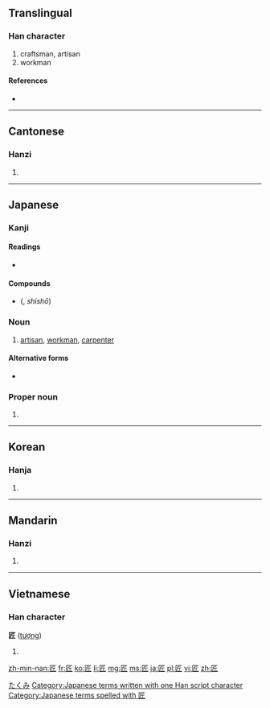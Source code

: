 ==Translingual==

===Han character===
{{Han char|rn=22|rad=匚|as=04|sn=6|four=7171<sub>2</sub>|canj=尸竹一中 (SHML)}}

# craftsman, artisan
# workman

====References====
* {{Han ref|kx=0153.220|dkj=02605|dj=0345.110|hdz=10083.050|uh=5320|ud=21280|bh=A64B|bd=42571}}

----

==Cantonese==

===Hanzi===
{{yue-hanzi|jyut=|y=jeung6}}

# {{defn|lang=yue|sort=匚04}}

----

==Japanese==

===Kanji===
{{ja-kanji|grade=c|rs=匚04}}

====Readings====
* {{ja-readings|on={{l|ja|しょう}} (shō)|kun={{l|ja|たくみ}} (takumi)}}

====Compounds====
* {{l|ja|師匠}} ({{l|ja|ししょう}}, ''shishō'') 

===Noun===
{{ja-noun|k|hira=たくみ|rom=takumi}} 

# [[artisan]], [[workman]], [[carpenter]]

====Alternative forms====
* {{l|ja|しょう|tr=shō}}

===Proper noun===
{{ja-pos|k|proper|hira=たくみ|rom=Takumi}}

# {{given name|male|lang=ja}}

[[Category:Japanese male given names|たくみ]]
[[Category:Japanese terms written with one Han script character]]
[[Category:Japanese terms spelled with 匠]]
----

==Korean==

===Hanja===
{{ko-hanja|hangeul=장|rv=jang|mr=chang}}

# {{defn|lang=ko|sort=匚04}}

----

==Mandarin==

===Hanzi===
{{cmn-hanzi|pin=[[jiàng]] ([[jiang4]])|wg=chiang<sup>4</sup>}}

# {{defn|lang=cmn|sort=匚04}}

----

==Vietnamese==

===Han character===
'''匠''' ([[tượng]])

# {{defn|lang=vi}}

[[zh-min-nan:匠]]
[[fr:匠]]
[[ko:匠]]
[[li:匠]]
[[mg:匠]]
[[ms:匠]]
[[ja:匠]]
[[pl:匠]]
[[vi:匠]]
[[zh:匠]]
